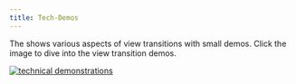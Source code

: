 ```yaml
---
title: Tech-Demos
---
```


The <BoT/> shows various aspects of view transitions with small demos. Click the image to dive into the view transition demos.

[![technical demonstrations](../../../assets/demos.png)](/demos/)


